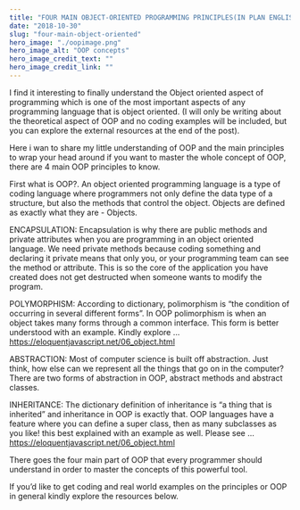 ```yaml
---
title: "FOUR MAIN OBJECT-ORIENTED PROGRAMMING PRINCIPLES(IN PLAN ENGLISH)"
date: "2018-10-30"
slug: "four-main-object-oriented"
hero_image: "./oopimage.png"
hero_image_alt: "OOP concepts"
hero_image_credit_text: ""
hero_image_credit_link: ""
---
```


I find it interesting to finally understand the Object oriented aspect of programming which is one of the most important aspects of any programming language that is object oriented. (I will only be writing about the theoretical aspect of OOP and no coding examples will be included, but you can explore the external resources at the end of the post).

Here i wan to share my little understanding of OOP and the main principles to wrap your head around if you want to master the whole concept of OOP, there are 4 main OOP principles to know.

First what is OOP?. An object oriented programming language is a type of coding language where programmers not only define the data type of a structure, but also the methods that control the object. Objects are defined as exactly what they are - Objects.

ENCAPSULATION: Encapsulation is why there are public methods and private attributes when you are programming in an object oriented language. We need private methods because coding something and declaring it private means that only you, or your programming team can see the method or attribute. This is so the core of the application you have created does not get destructed when someone wants to modify the program.

POLYMORPHISM: According to dictionary, polimorphism is “the condition of occurring in several different forms”. In OOP polimorphism is when an object takes many forms through a common interface. This form is better understood with an example. Kindly explore … https://eloquentjavascript.net/06_object.html

ABSTRACTION: Most of computer science is built off abstraction. Just think, how else can we represent all the things that go on in the computer? There are two forms of abstraction in OOP, abstract methods and abstract classes.

INHERITANCE: The dictionary definition of inheritance is “a thing that is inherited” and inheritance in OOP is exactly that. OOP languages have a feature where you can define a super class, then as many subclasses as you like! this best explained with an example as well. Please see … https://eloquentjavascript.net/06_object.html

There goes the four main part of OOP that every programmer should understand in order to master the concepts of this powerful tool.

If you’d like to get coding and real world examples on the principles or OOP in general kindly explore the resources below.
